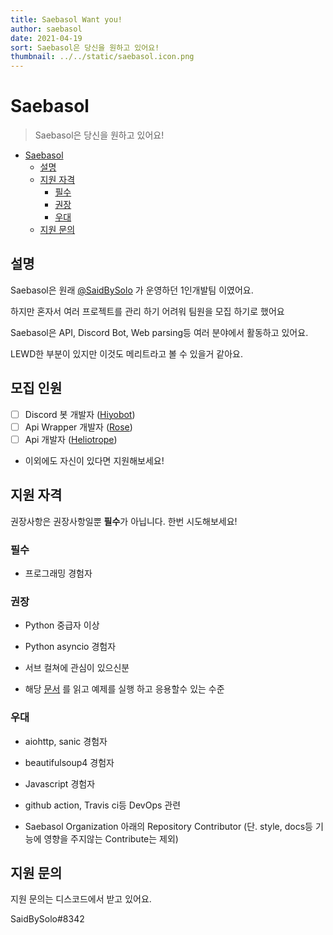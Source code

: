 ```yaml
---
title: Saebasol Want you!
author: saebasol
date: 2021-04-19
sort: Saebasol은 당신을 원하고 있어요!
thumbnail: ../../static/saebasol.icon.png
---
```


# Saebasol

> Saebasol은 당신을 원하고 있어요!

- [Saebasol](#saebasol)
  - [설명](#설명)
  - [지원 자격](#지원-자격)
    - [필수](#필수)
    - [권장](#권장)
    - [우대](#우대)
  - [지원 문의](#지원-문의)

## 설명

Saebasol은 원래 [@SaidBySolo](https://github.com/SaidBySolo) 가 운영하던 1인개발팀 이였어요.

하지만 혼자서 여러 프로젝트를 관리 하기 어려워 팀원을 모집 하기로 했어요

Saebasol은 API, Discord Bot, Web parsing등 여러 분야에서 활동하고 있어요.

LEWD한 부분이 있지만 이것도 메리트라고 볼 수 있을거 같아요.

## 모집 인원

- [ ] Discord 봇 개발자 ([Hiyobot](https://github.com/Saebasol/Hiyobot))
- [ ] Api Wrapper 개발자 ([Rose](https://github.com/Saebasol/Rose))
- [ ] Api 개발자 ([Heliotrope](https://github.com/Saebasol/Heliotrope))
- 이외에도 자신이 있다면 지원해보세요!

## 지원 자격

권장사항은 권장사항일뿐 **필수**가 아닙니다. 한번 시도해보세요!

### 필수

- 프로그래밍 경험자

### 권장

- Python 중급자 이상

- Python asyncio 경험자

- 서브 컬쳐에 관심이 있으신분

- 해당 [문서](https://github.com/Saebasol/rabbit-ark/wiki/Script) 를 읽고 예제를 실행 하고 응용할수 있는 수준

### 우대

- aiohttp, sanic 경험자
- beautifulsoup4 경험자

- Javascript 경험자

- github action, Travis ci등 DevOps 관련

- Saebasol Organization 아래의 Repository Contributor (단. style, docs등 기능에 영향을 주지않는 Contribute는 제외)

## 지원 문의

지원 문의는 디스코드에서 받고 있어요.

SaidBySolo#8342
